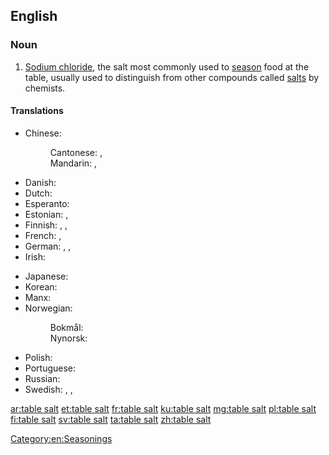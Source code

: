 ==English==

===Noun===
{{en-noun|-}}

# [[sodium chloride|Sodium chloride]], the salt most commonly used to [[season]] food at the table, usually used to distinguish from other compounds called [[salt]]s by chemists.

====Translations====
{{trans-top|salt to season food}}
* Chinese:
*: Cantonese: {{t|yue|餐桌鹽|sc=Hani}}, {{t|yue|餐桌盐|tr=caan1 zoek3 jim4|sc=Hani}}
*: Mandarin: {{t+|cmn|食鹽|sc=Hani}}, {{t+|cmn|食盐|tr=shíyán|sc=Hani}}
* Danish: {{t|da|bordsalt|n}}
* Dutch: {{t+|nl|tafelzout|n}}
* Esperanto: {{t|eo|tabla salo}}
* Estonian: {{t|et|keedusool}}, {{t|et|lauasool}}
* Finnish: {{t+|fi|ruokasuola}}, {{t+|fi|pöytäsuola}}, {{t+|fi|keittosuola}}
* French: {{t+|fr|sel de table|m}}, {{t+|fr|sel|m}}
* German: {{t+|de|Kochsalz|n}}, {{t|de|Tafelsalz|n}}, {{t+|de|Speisesalz|n}}
* Irish: {{t|ga|salann mín|m}}
{{trans-mid}}
* Japanese: {{t+|ja|食塩|tr=しょくえん, shokuen|sc=Jpan}}
* Korean: {{t+|ko|소금|sc=Kore}}
* Manx: {{t|gv|sollan meen|m}}
* Norwegian:
*: Bokmål: {{t|nb|bordsalt|n}}
*: Nynorsk: {{t|nb|bordsalt|n}}
* Polish: {{t|pl|sól kuchenna|f}}
* Portuguese: {{t+|pt|sal de cozinha|m}}
* Russian: {{t|ru|столова́я соль|f}}
* Swedish: {{t+|sv|bordsalt|n}}, {{t+|sv|bordssalt|n}}, {{t+|sv|koksalt|n}}
{{trans-bottom}}

[[Category:en:Seasonings]]

[[ar:table salt]]
[[et:table salt]]
[[fr:table salt]]
[[ku:table salt]]
[[mg:table salt]]
[[pl:table salt]]
[[fi:table salt]]
[[sv:table salt]]
[[ta:table salt]]
[[zh:table salt]]